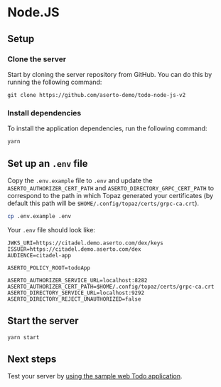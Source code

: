 # Node.JS

## Setup

### Clone the server
Start by cloning the server repository from GitHub. You can do this by running the following command:
```
git clone https://github.com/aserto-demo/todo-node-js-v2
```

### Install dependencies
To install the application dependencies, run the following command:
```
yarn
```

## Set up an `.env` file
Copy the `.env.example` file to `.env` and update the `ASERTO_AUTHORIZER_CERT_PATH` and `ASERTO_DIRECTORY_GRPC_CERT_PATH` to correspond to the path in which Topaz generated your certificates (by default this path will be `$HOME/.config/topaz/certs/grpc-ca.crt`).

```bash
cp .env.example .env
```

Your `.env` file should look like:

```
JWKS_URI=https://citadel.demo.aserto.com/dex/keys
ISSUER=https://citadel.demo.aserto.com/dex
AUDIENCE=citadel-app

ASERTO_POLICY_ROOT=todoApp

ASERTO_AUTHORIZER_SERVICE_URL=localhost:8282
ASERTO_AUTHORIZER_CERT_PATH=$HOME/.config/topaz/certs/grpc-ca.crt
ASERTO_DIRECTORY_SERVICE_URL=localhost:9292
ASERTO_DIRECTORY_REJECT_UNAUTHORIZED=false
```

## Start the server
```
yarn start
```
## Next steps
Test your server by [using the sample web Todo application](/docs/getting-started/samples/test-application).
